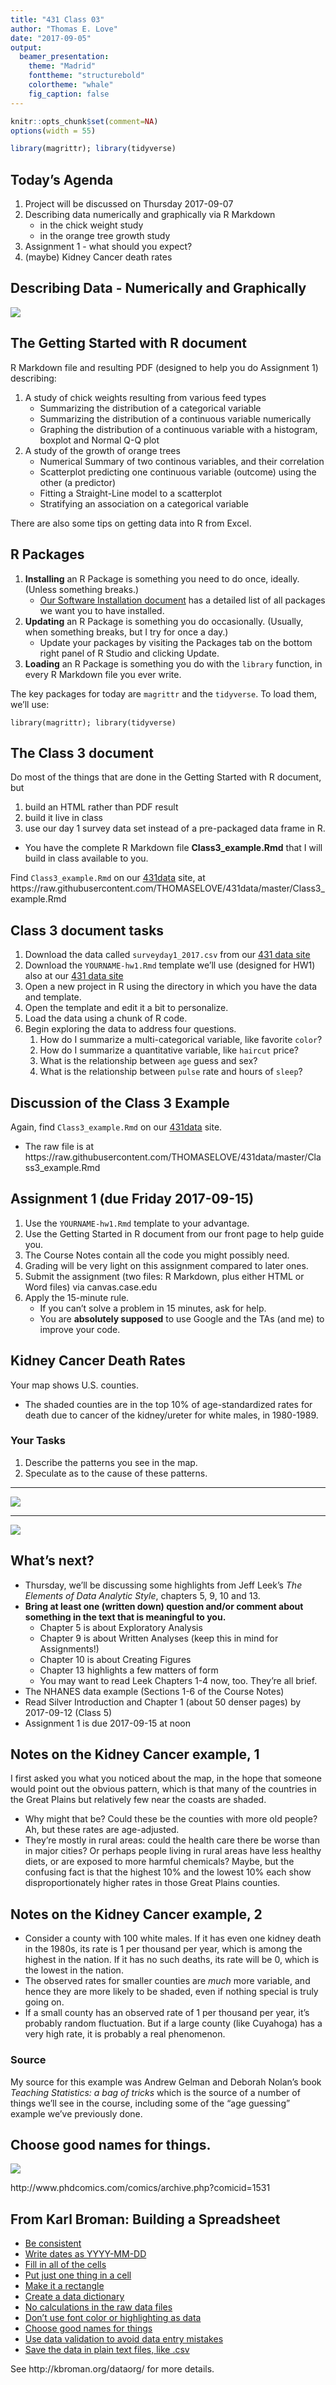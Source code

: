 ---
title: "431 Class 03"
author: "Thomas E. Love"
date: "2017-09-05"
output:
  beamer_presentation:
    theme: "Madrid"
    fonttheme: "structurebold"
    colortheme: "whale"
    fig_caption: false
---

```{r set-options, echo=FALSE, cache=FALSE, message=FALSE}
knitr::opts_chunk$set(comment=NA)
options(width = 55)

library(magrittr); library(tidyverse)
```

## Today's Agenda

1. Project will be discussed on Thursday 2017-09-07
2. Describing data numerically and graphically via R Markdown
    + in the chick weight study 
    + in the orange tree growth study
3. Assignment 1 - what should you expect?
4. (maybe) Kidney Cancer death rates

## Describing Data - Numerically and Graphically

![](images/tukey-unexpected.png)

## The Getting Started with R document

R Markdown file and resulting PDF (designed to help you do Assignment 1) describing:

1. A study of chick weights resulting from various feed types
    - Summarizing the distribution of a categorical variable
    - Summarizing the distribution of a continuous variable numerically
    - Graphing the distribution of a continuous variable with a histogram, boxplot and Normal Q-Q plot
2. A study of the growth of orange trees
    - Numerical Summary of two continous variables, and their correlation
    - Scatterplot predicting one continuous variable (outcome) using the other (a predictor)
    - Fitting a Straight-Line model to a scatterplot
    - Stratifying an association on a categorical variable

There are also some tips on getting data into R from Excel.


## R Packages

1. **Installing** an R Package is something you need to do once, ideally. (Unless something breaks.)
    + [\color{blue} Our Software Installation document](https://github.com/THOMASELOVE/431/blob/master/software-installation-431.md) has a detailed list of all packages we want you to have installed.
2. **Updating** an R Package is something you do occasionally. (Usually, when something breaks, but I try for once a day.)
    + Update your packages by visiting the Packages tab on the bottom right panel of R Studio and clicking Update.
3. **Loading** an R Package is something you do with the `library` function, in every R Markdown file you ever write.

The key packages for today are `magrittr` and the `tidyverse`. To load them, we'll use:

```
library(magrittr); library(tidyverse)
```

## The Class 3 document

Do most of the things that are done in the Getting Started with R document, but

1. build an HTML rather than PDF result
2. build it live in class
3. use our day 1 survey data set instead of a pre-packaged data frame in R.

- You have the complete R Markdown file **Class3_example.Rmd** that I will build in class available to you.

Find `Class3_example.Rmd` on our [431data](https://github.com/thomaselove/431data) site, at https://raw.githubusercontent.com/THOMASELOVE/431data/master/Class3_example.Rmd


## Class 3 document tasks

1. Download the data called `surveyday1_2017.csv` from our [431 data site](https://github.com/thomaselove/431data)
2. Download the `YOURNAME-hw1.Rmd` template we'll use (designed for HW1) also at our [431 data site](https://github.com/thomaselove/431data)
3. Open a new project in R using the directory in which you have the data and template.
4. Open the template and edit it a bit to personalize.
5. Load the data using a chunk of R code.
6. Begin exploring the data to address four questions.
    1. How do I summarize a multi-categorical variable, like favorite `color`? 
    2. How do I summarize a quantitative variable, like `haircut` price?
    3. What is the relationship between `age` guess and sex?
    4. What is the relationship between `pulse` rate and hours of `sleep`?

## Discussion of the Class 3 Example

Again, find `Class3_example.Rmd` on our [431data](https://github.com/thomaselove/431data) site.

- The raw file is at https://raw.githubusercontent.com/THOMASELOVE/431data/master/Class3_example.Rmd


## Assignment 1 (due Friday 2017-09-15)

1. Use the `YOURNAME-hw1.Rmd` template to your advantage.
2. Use the Getting Started in R document from our front page to help guide you.
3. The Course Notes contain all the code you might possibly need.
4. Grading will be very light on this assignment compared to later ones.
5. Submit the assignment (two files: R Markdown, plus either HTML or Word files) via canvas.case.edu
6. Apply the 15-minute rule.
    + If you can't solve a problem in 15 minutes, ask for help.
    + You are **absolutely supposed** to use Google and the TAs (and me) to improve your code.

## Kidney Cancer Death Rates

Your map shows U.S. counties. 

- The shaded counties are in the top 10% of age-standardized rates for death due to cancer of the kidney/ureter for white males, in 1980-1989.

### Your Tasks

1. Describe the patterns you see in the map.
2. Speculate as to the cause of these patterns.

---

![](images/kidney-highest.png)

--- 

![](images/kidney-lowest.png)


## What's next?

- Thursday, we'll be discussing some highlights from Jeff Leek's *The Elements of Data Analytic Style*, chapters 5, 9, 10 and 13. 
- **Bring at least one (written down) question and/or comment about something in the text that is meaningful to you.**
    + Chapter 5 is about Exploratory Analysis
    + Chapter 9 is about Written Analyses (keep this in mind for Assignments!)
    + Chapter 10 is about Creating Figures
    + Chapter 13 highlights a few matters of form
    + You may want to read Leek Chapters 1-4 now, too. They're all brief.
- The NHANES data example (Sections 1-6 of the Course Notes)
- Read Silver Introduction and Chapter 1 (about 50 denser pages) by 2017-09-12 (Class 5)
- Assignment 1 is due 2017-09-15 at noon

## Notes on the Kidney Cancer example, 1

I first asked you what you noticed about the map, in the hope that someone would point out the obvious pattern, which is that many of the countries in the Great Plains but relatively few near the coasts are shaded.

- Why might that be? Could these be the counties with more old people? Ah, but these rates are age-adjusted.
- They're mostly in rural areas: could the health care there be worse than in major cities? Or perhaps people living in rural areas have less healthy diets, or are exposed to more harmful chemicals? Maybe, but the confusing fact is that the highest 10% and the lowest 10% each show disproportionately higher rates in those Great Plains counties.

## Notes on the Kidney Cancer example, 2

- Consider a county with 100 white males. If it has even one kidney death in the 1980s, its rate is 1 per thousand per year, which is among the highest in the nation. If it has no such deaths, its rate will be 0, which is the lowest in the nation.
- The observed rates for smaller counties are *much* more variable, and hence they are more likely to be shaded, even if nothing special is truly going on.
- If a small county has an observed rate of 1 per thousand per year, it's probably random fluctuation. But if a large county (like Cuyahoga) has a very high rate, it is probably a real phenomenon.

### Source

My source for this example was Andrew Gelman and Deborah Nolan's book *Teaching Statistics: a bag of tricks* which is the source of a number of things we'll see in the course, including some of the "age guessing" example we've previously done.


## Choose good names for things.

![](images/namingthings.png)

http://www.phdcomics.com/comics/archive.php?comicid=1531

## From Karl Broman: Building a Spreadsheet

- [Be consistent](http://kbroman.org/dataorg/pages/consistency.html)
- [Write dates as YYYY-MM-DD](http://kbroman.org/dataorg/pages/dates.html)
- [Fill in all of the cells](http://kbroman.org/dataorg/pages/no_empty_cells.html)
- [Put just one thing in a cell](http://kbroman.org/dataorg/pages/one_thing_per_cell.html)
- [Make it a rectangle](http://kbroman.org/dataorg/pages/rectangle.html)
- [Create a data dictionary](http://kbroman.org/dataorg/pages/dictionary.html)
- [No calculations in the raw data files](http://kbroman.org/dataorg/pages/no_calculations.html)
- [Don't use font color or highlighting as data](http://kbroman.org/dataorg/pages/no_highlighting.html)
- [Choose good names for things](http://kbroman.org/dataorg/pages/names.html)
- [Use data validation to avoid data entry mistakes](http://kbroman.org/dataorg/pages/validation.html)
- [Save the data in plain text files, like .csv](http://kbroman.org/dataorg/pages/csv_files.html)

See http://kbroman.org/dataorg/ for more details.
